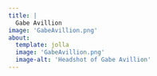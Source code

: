 ```yaml
---
title: |
  Gabe Avillion
image: 'GabeAvillion.png'
about: 
  template: jolla 
  image: 'GabeAvillion.png'
  image-alt: 'Headshot of Gabe Avillion'
---
```


